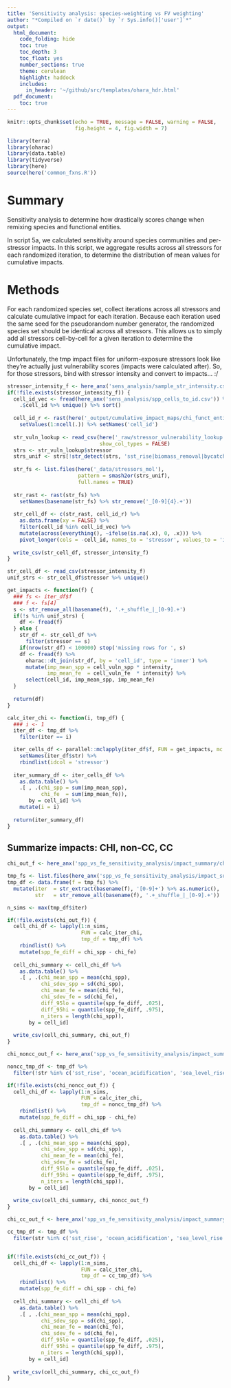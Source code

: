 ```yaml
---
title: 'Sensitivity analysis: species-weighting vs FV weighting'
author: "*Compiled on `r date()` by `r Sys.info()['user']`*"
output: 
  html_document:
    code_folding: hide
    toc: true
    toc_depth: 3
    toc_float: yes
    number_sections: true
    theme: cerulean
    highlight: haddock
    includes: 
      in_header: '~/github/src/templates/ohara_hdr.html'
  pdf_document:
    toc: true
---
```


``` r

knitr::opts_chunk$set(echo = TRUE, message = FALSE, warning = FALSE,
                      fig.height = 4, fig.width = 7)

library(terra)
library(oharac)
library(data.table)
library(tidyverse)
library(here)
source(here('common_fxns.R'))
```

# Summary

Sensitivity analysis to determine how drastically scores change when remixing species and functional entities.  

In script 5a, we calculated sensitivity around species communities and per-stressor impacts.  In this script, we aggregate results across all stressors for each randomized iteration, to determine the distribution of mean values for cumulative impacts.

# Methods

For each randomized species set, collect iterations across all stressors and calculate cumulative impact for each iteration.  Because each iteration used the same seed for the pseudorandom number generator, the randomized species set should be identical across all stressors.  This allows us to simply add all stressors cell-by-cell for a given iteration to determine the cumulative impact.

Unfortunately, the tmp impact files for uniform-exposure stressors look like they're actually just vulnerability scores (impacts were calculated after).  So, for those stressors, bind with stressor intensity and convert to impacts... :/

```r
stressor_intensity_f <- here_anx('sens_analysis/sample_str_intensity.csv')
if(!file.exists(stressor_intensity_f)) {
  cell_id_vec <- fread(here_anx('sens_analysis/spp_cells_to_id.csv')) %>%
    .$cell_id %>% unique() %>% sort()
  
  cell_id_r <- rast(here('_output/cumulative_impact_maps/chi_funct_entity.tif')) %>%
    setValues(1:ncell(.)) %>% setNames('cell_id')
  
  str_vuln_lookup <- read_csv(here('_raw/stressor_vulnerability_lookup.csv'), 
                              show_col_types = FALSE)
  strs <- str_vuln_lookup$stressor
  strs_unif <- strs[!str_detect(strs, 'sst_rise|biomass_removal|bycatch')]
  
  str_fs <- list.files(here('_data/stressors_mol'),
                       pattern = smash2or(strs_unif),
                       full.names = TRUE)
  
  str_rast <- rast(str_fs) %>%
    setNames(basename(str_fs) %>% str_remove('_[0-9]{4}.+'))
  
  str_cell_df <- c(str_rast, cell_id_r) %>%
    as.data.frame(xy = FALSE) %>%
    filter(cell_id %in% cell_id_vec) %>%
    mutate(across(everything(), ~ifelse(is.na(.x), 0, .x))) %>%
    pivot_longer(cols = -cell_id, names_to = 'stressor', values_to = 'intensity')
  
  write_csv(str_cell_df, stressor_intensity_f)
}

str_cell_df <- read_csv(stressor_intensity_f)
unif_strs <- str_cell_df$stressor %>% unique()

```

```r
get_impacts <- function(f) {
  ### fs <- iter_df$f
  ### f <- fs[4]
  s <- str_remove_all(basename(f), '.+_shuffle_|_[0-9].+')
  if(!s %in% unif_strs) {
    df <- fread(f)
  } else {
    str_df <- str_cell_df %>%
      filter(stressor == s)
    if(nrow(str_df) < 100000) stop('missing rows for ', s)
    df <- fread(f) %>%
      oharac::dt_join(str_df, by = 'cell_id', type = 'inner') %>%
      mutate(imp_mean_spp = cell_vuln_spp * intensity,
             imp_mean_fe  = cell_vuln_fe  * intensity) %>%
      select(cell_id, imp_mean_spp, imp_mean_fe)
  }
  
  return(df)
}

calc_iter_chi <- function(i, tmp_df) {
  ### i <- 1
  iter_df <- tmp_df %>%
    filter(iter == i)

  iter_cells_df <- parallel::mclapply(iter_df$f, FUN = get_impacts, mc.cores = 13) %>%
    setNames(iter_df$str) %>%
    rbindlist(idcol = 'stressor')
  
  iter_summary_df <- iter_cells_df %>%
    as.data.table() %>%
    .[ , .(chi_spp = sum(imp_mean_spp),
           chi_fe  = sum(imp_mean_fe)),
       by = cell_id] %>%
    mutate(i = i)
  
  return(iter_summary_df)
}
```

## Summarize impacts: CHI, non-CC, CC

```r

chi_out_f <- here_anx('spp_vs_fe_sensitivity_analysis/impact_summary/chi_shuffle_species.csv')

tmp_fs <- list.files(here_anx('spp_vs_fe_sensitivity_analysis/impact_summary/tmp'), full.names = TRUE)
tmp_df <- data.frame(f = tmp_fs) %>%
  mutate(iter  = str_extract(basename(f), '[0-9]+') %>% as.numeric(),
         str   = str_remove_all(basename(f), '.+_shuffle_|_[0-9].+'))

n_sims <- max(tmp_df$iter)

if(!file.exists(chi_out_f)) {
  cell_chi_df <- lapply(1:n_sims, 
                        FUN = calc_iter_chi, 
                        tmp_df = tmp_df) %>%
    rbindlist() %>%
    mutate(spp_fe_diff = chi_spp - chi_fe)
  
  cell_chi_summary <- cell_chi_df %>%
    as.data.table() %>%
    .[ , .(chi_mean_spp = mean(chi_spp),
           chi_sdev_spp = sd(chi_spp),
           chi_mean_fe = mean(chi_fe),
           chi_sdev_fe = sd(chi_fe),
           diff_95lo = quantile(spp_fe_diff, .025),
           diff_95hi = quantile(spp_fe_diff, .975),
           n_iters = length(chi_spp)),
       by = cell_id]
    
  write_csv(cell_chi_summary, chi_out_f)
}

```

```r

chi_noncc_out_f <- here_anx('spp_vs_fe_sensitivity_analysis/impact_summary/chi_noncc_shuffle_species.csv')

noncc_tmp_df <- tmp_df %>%
  filter(!str %in% c('sst_rise', 'ocean_acidification', 'sea_level_rise', 'sst_extremes', 'uv_radiation'))

if(!file.exists(chi_noncc_out_f)) {
  cell_chi_df <- lapply(1:n_sims, 
                        FUN = calc_iter_chi, 
                        tmp_df = noncc_tmp_df) %>%
    rbindlist() %>%
    mutate(spp_fe_diff = chi_spp - chi_fe)
  
  cell_chi_summary <- cell_chi_df %>%
    as.data.table() %>%
    .[ , .(chi_mean_spp = mean(chi_spp),
           chi_sdev_spp = sd(chi_spp),
           chi_mean_fe = mean(chi_fe),
           chi_sdev_fe = sd(chi_fe),
           diff_95lo = quantile(spp_fe_diff, .025),
           diff_95hi = quantile(spp_fe_diff, .975),
           n_iters = length(chi_spp)),
       by = cell_id]
    
  write_csv(cell_chi_summary, chi_noncc_out_f)
}

```

```r

chi_cc_out_f <- here_anx('spp_vs_fe_sensitivity_analysis/impact_summary/chi_cc_shuffle_species.csv')

cc_tmp_df <- tmp_df %>%
  filter(str %in% c('sst_rise', 'ocean_acidification', 'sea_level_rise', 'sst_extremes', 'uv_radiation'))


if(!file.exists(chi_cc_out_f)) {
  cell_chi_df <- lapply(1:n_sims, 
                        FUN = calc_iter_chi, 
                        tmp_df = cc_tmp_df) %>%
    rbindlist() %>%
    mutate(spp_fe_diff = chi_spp - chi_fe)
  
  cell_chi_summary <- cell_chi_df %>%
    as.data.table() %>%
    .[ , .(chi_mean_spp = mean(chi_spp),
           chi_sdev_spp = sd(chi_spp),
           chi_mean_fe = mean(chi_fe),
           chi_sdev_fe = sd(chi_fe),
           diff_95lo = quantile(spp_fe_diff, .025),
           diff_95hi = quantile(spp_fe_diff, .975),
           n_iters = length(chi_spp)),
       by = cell_id]
    
  write_csv(cell_chi_summary, chi_cc_out_f)
}

```

